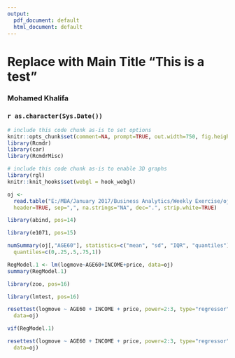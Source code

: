 ```yaml
---
output:
  pdf_document: default
  html_document: default
---
```

<!-- R Commander Markdown Template -->

Replace with Main Title "This is a test"
=======================

### Mohamed Khalifa

### `r as.character(Sys.Date())`

```r
# include this code chunk as-is to set options
knitr::opts_chunk$set(comment=NA, prompt=TRUE, out.width=750, fig.height=8, fig.width=8)
library(Rcmdr)
library(car)
library(RcmdrMisc)
```


```r
# include this code chunk as-is to enable 3D graphs
library(rgl)
knitr::knit_hooks$set(webgl = hook_webgl)
```


```r
oj <- 
  read.table("E:/MBA/January 2017/Business Analytics/Weekly Exercise/oj.csv", 
  header=TRUE, sep=",", na.strings="NA", dec=".", strip.white=TRUE)
```

```r
library(abind, pos=14)
```


```r
library(e1071, pos=15)
```


```r
numSummary(oj[,"AGE60"], statistics=c("mean", "sd", "IQR", "quantiles"), 
  quantiles=c(0,.25,.5,.75,1))
```

```r
RegModel.1 <- lm(logmove~AGE60+INCOME+price, data=oj)
summary(RegModel.1)
```

```r
library(zoo, pos=16)
```


```r
library(lmtest, pos=16)
```


```r
resettest(logmove ~ AGE60 + INCOME + price, power=2:3, type="regressor", 
  data=oj)
```

```r
vif(RegModel.1)
```


```r
resettest(logmove ~ AGE60 + INCOME + price, power=2:3, type="regressor", 
  data=oj)
```

